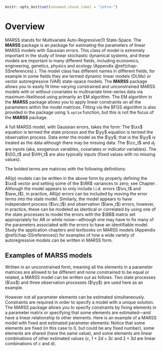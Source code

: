 ```r
knitr::opts_knit$set(unnamed.chunk.label = "intro-")
```

# Overview {#chap-overview}

MARSS stands for Multivariate Auto-Regressive(1) State-Space. The **MARSS** package is an \R package for estimating the parameters of linear MARSS models with Gaussian errors.  This class of model is extremely important in the study of linear stochastic dynamical systems, and these models are important in many different fields, including economics, engineering, genetics, physics and ecology (Appendix \@ref(chap-SSreferences) ).  The model class has different names in different fields, for example in some fields they are termed dynamic linear models (DLMs) or vector autoregressive (VAR) state-space models.  The **MARSS** package allows you to easily fit time-varying constrained and unconstrained MARSS models with or without covariates to multivariate time-series data via maximum-likelihood using primarily an EM algorithm. The EM algorithm in the **MARSS** package allows you to apply linear constraints on all the parameters within the model matrices.  Fitting via the BFGS algorithm is also provided in the package using \R's `optim` function, but this is not the focus of the **MARSS** package. 

A full MARSS model, with Gaussian errors, takes the form:
\begin{subequations}\label{eqn:marss}
\begin{gather}
\xx_t = \BB_t\xx_{t-1} + \uu_t + \CC_t\cc_t + \GG_t\ww_t, \text{ where } \ww_t \sim \MVN(0,\QQ_t) \label{eqn:marssx}\\
\yy_t = \ZZ_t\xx_t + \aa_t + \DD_t\dd_t + \HH_t\vv_t, \text{ where } \vv_t \sim \MVN(0,\RR_t) \label{eqn:marssy}\\
\xx_1 \sim \MVN(\pipi,\LAM) \text{ or } \xx_0 \sim \MVN(\pipi,\LAM)\label{eqn:marssx1}
\end{gather}
\end{subequations}
The $\xx$ equation is termed the state process and the $\yy$ equation is termed the observation process.  Data enter the model as the $\yy$; that is the $\yy$ is treated as the data although there may be missing data.  The $\cc_t$ and $\dd_t$ are inputs (aka, exogenous variables, covariates or indicator variables).  The $\GG_t$ and $\HH_t$ are also typically inputs (fixed values with no missing values).

The bolded terms are matrices with the following definitions: 
 \begin{description}
	\item[$\xx$] is a $m \times T$ matrix of states.  Each $\xx_t$ is a realization of the random variable $\XX_t$ at time $t$.
	\item[$\ww$] is a $m \times T$ matrix of the process errors.  The process errors at time $t$ are multivariate normal with mean 0 and covariance matrix $\QQ_t$.
	\item[$\yy$] is a $n \times T$ matrix of the observations.   Some observations may be missing.
	\item[$\vv$] is a $n \times T$ column vector of the non-process errors.  The observation erros at time $t$ are multivariate normal with mean 0 and covariance matrix $\RR_t$.
	\item[$\BB_t$ and $\ZZ_t$] are parameters and are $m \times m$ and $n \times m$ matrices.
	\item[$\uu_t$ and $\aa_t$] are parameters and are $m \times 1$ and $n \times 1$ column vectors.
	\item[$\QQ_t$ and $\RR_t$] are parameters and are $g \times g$ (typically $m \times m$) and $h \times h$ (typically $n \times n$) variance-covariance matrices.
	\item[$\pipi$] is either a parameter or a fixed prior. It is a $m \times 1$ matrix\index{prior}.
	\item[$\LAM$] is either a parameter or a fixed prior. It is a $m \times m$ variance-covariance matrix.
	\item[$\CC_t$ and $\DD_t$] are parameters and are $m \times p$ and $n \times q$ matrices.
	\item[$\cc$ and $\dd$] are inputs (no missing values) and are $p \times T$ and $q \times T$ matrices.
  \item[$\GG_t$ and $\HH_t$] are inputs (no missing values) and are $m \times g$ and $n \times h$ matrices.
\end{description}

AR(p) models can be written in the above form by properly defining the $\xx$ vector and setting some of the $\RR$ variances to zero; see Chapter \ref{chap:ARMA}. Although the model appears to only include i.i.d. errors ($\vv_t$ and $\ww_t$), in practice, AR(p) errors can be included by moving the error terms into the state model.  Similarly, the model appears to have independent process ($\vv_t$) and observation ($\ww_t$) errors, however, in practice, these can be modeled as identical or correlated by using one of the state processes to model the errors with the $\BB$ matrix set appropriately for AR or white noise---although one may have to fix many of the parameters associated with the errors to have an identifiable model.  Study the application chapters and textbooks on MARSS models (Appendix \@ref(chap-SSreferences)) for examples of how a wide variety of autoregressive models can be written in MARSS form.  

## Examples of MARSS models

Written in an unconstrained form, meaning all the elements in a parameter matrices are allowed to be different and none constrained to be equal or related, a MARSS model can be written out as follows. Two state processes ($\xx$) and three observation processes ($\yy$) are used here as an example.
\begin{gather*}
\begin{bmatrix}x_1\\ x_2\end{bmatrix}_t
= \begin{bmatrix}b_{11}&b_{12}\\b_{21}&b_{22}\end{bmatrix}
\begin{bmatrix}x_1\\x_2\end{bmatrix}_{t-1}
+ \begin{bmatrix}w_1\\ w_2\end{bmatrix}_t,\quad 
\begin{bmatrix}w_1\\ w_2\end{bmatrix}_t \sim \MVN\begin{pmatrix}\begin{bmatrix}u_1\\u_2\end{bmatrix},\begin{bmatrix}q_{11}&q_{12}\\q_{21}&q_{22}\end{bmatrix} \end{pmatrix}  \\
\\
\begin{bmatrix}y_1\\ y_2\\ y_3\end{bmatrix}_t
= \begin{bmatrix}z_{11}&z_{12}\\ z_{21}&z_{22}\\ z_{31}&z_{32}\end{bmatrix}
\begin{bmatrix}x_1\\ x_2\end{bmatrix}_t
+ \begin{bmatrix}v_1\\ v_2\\ v_3\end{bmatrix}_t,
\begin{bmatrix}v_1\\ v_2\\ v_3\end{bmatrix}_t \sim \MVN\begin{pmatrix}\begin{bmatrix}a_1\\ a_2\\ a_3\end{bmatrix},
 \begin{bmatrix}r_{11}&r_{12}&r_{13}\\r_{21}&r_{22}&r_{23}\\r_{31}&r_{32}&r_{33}\end{bmatrix} \end{pmatrix}  \\
\\
\begin{bmatrix}x_1\\ x_2\end{bmatrix}_0 \sim \MVN\begin{pmatrix}\begin{bmatrix}\pi_1\\ \pi_2\end{bmatrix},\begin{bmatrix}\nu_{11}&\nu_{12}\\ \nu_{21}&\nu_{22}\end{bmatrix} \end{pmatrix} \quad 
or\quad 
\begin{bmatrix}x_1\\ x_2\end{bmatrix}_1 \sim \MVN\begin{pmatrix}\begin{bmatrix}\pi_1\\ \pi_2\end{bmatrix},\begin{bmatrix}\nu_{11}&\nu_{12}\\ \nu_{21}&\nu_{22}\end{bmatrix} \end{pmatrix} 
\end{gather*}

However not all parameter elements can be estimated simultaneously. Constraints are required in order to specify a model with a unique solution. The MARSS package allows you to specify constraints by fixing elements in a parameter matrix or specifying that some elements are estimated---and have a linear relationship to other elements. Here is an example of a MARSS model with fixed and estimated parameter elements:
\begin{gather*}
\begin{bmatrix}x_1\\ x_2\end{bmatrix}_t
= \begin{bmatrix}a&0\\0&a\end{bmatrix}
\begin{bmatrix}x_1\\x_2\end{bmatrix}_{t-1}
+ \begin{bmatrix}w_1\\ w_2\end{bmatrix}_t,\quad 
\begin{bmatrix}w_1\\ w_2\end{bmatrix}_t \sim \MVN\begin{pmatrix}\begin{bmatrix}0.1\\u\end{bmatrix},\begin{bmatrix}q_{11}&q_{12}\\q_{12}&q_{22}\end{bmatrix} \end{pmatrix}  \\
\\
\begin{bmatrix}y_1\\ y_2\\ y_3\end{bmatrix}_t
= \begin{bmatrix}d&d\\ c& c\\ 1+2d+3c&2+3d\end{bmatrix}
\begin{bmatrix}x_1\\ x_2\end{bmatrix}_t
+ \begin{bmatrix}v_1\\ v_2\\ v_3\end{bmatrix}_t,\quad
\begin{bmatrix}v_1\\ v_2\\ v_3\end{bmatrix}_t \sim \MVN\begin{pmatrix}\begin{bmatrix}a_1\\ a_2\\ 0\end{bmatrix},
 \begin{bmatrix}r&0&0\\0&r&0\\0&0&r\end{bmatrix} \end{pmatrix}  \\
\\
\begin{bmatrix}x_1\\ x_2\end{bmatrix}_0 \sim \MVN\begin{pmatrix}\begin{bmatrix}\pi\\ \pi\end{bmatrix},\begin{bmatrix}1&0\\ 0&1\end{bmatrix} \end{pmatrix}
\end{gather*}
Notice that some elements are fixed (in this case to 0, but could be any fixed number), some elements are shared (have the same value), and some elements are linear combinations of other estimated values ($c$, $1+2d+3c$ and $2+3d$ are linear combinations of $c$ and $d$).

